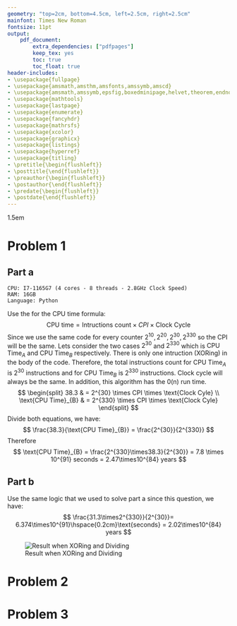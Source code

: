```yaml
---
geometry: "top=2cm, bottom=4.5cm, left=2.5cm, right=2.5cm"
mainfont: Times New Roman
fontsize: 11pt
output:
    pdf_document:
        extra_dependencies: ["pdfpages"]
        keep_tex: yes
        toc: true
        toc_float: true
header-includes:
- \usepackage{fullpage}
- \usepackage{amsmath,amsthm,amsfonts,amssymb,amscd}
- \usepackage{amsmath,amssymb,epsfig,boxedminipage,helvet,theorem,endnotes,version}
- \usepackage{mathtools}
- \usepackage{lastpage}
- \usepackage{enumerate}
- \usepackage{fancyhdr}
- \usepackage{mathrsfs}
- \usepackage{xcolor}
- \usepackage{graphicx}
- \usepackage{listings}
- \usepackage{hyperref}
- \usepackage{titling}
- \pretitle{\begin{flushleft}}
- \posttitle{\end{flushleft}} 
- \preauthor{\begin{flushleft}}
- \postauthor{\end{flushleft}} 
- \predate{\begin{flushleft}}
- \postdate{\end{flushleft}} 
---
```

\hypersetup{%
  colorlinks=true,
  linkcolor=blue,
  linkbordercolor={0 0 1}
}

\renewcommand\lstlistingname{Python}
\renewcommand\lstlistlistingname{Python}
\def\lstlistingautorefname{Python}

\lstdefinestyle{Python}{
    language        = Python,
    frame           = lines,
    basicstyle      = \footnotesize,
    keywordstyle    = \color{blue},
    stringstyle     = \color{green},
    commentstyle    = \color{red}\ttfamily
}

\setlength{\parindent}{0.0in}
\setlength{\parskip}{0.05in}
\newcommand\course{CSE 3400}
\newcommand\hwnumber{1}
\newcommand\NetIDa{NetID: 2995060}
\newcommand\Name{Pham Hoang Long Do}
\newcommand\Prof{Ghada Almashaqbeh}

\newcommand*\concat{\mathbin{\|}}
\newcommand\xor{\oplus}


\pagestyle{fancyplain}
\headheight 35pt
\lhead{\NetIDa}
\lhead{\Name\\\NetIDa}
\chead{\textbf{\Large Homework \hwnumber}}
\rhead{\course \\ \Prof}
\lfoot{}
\cfoot{}
\rfoot{\small\thepage}
\headsep 1.5em

# Problem 1

## Part a
\lstset{caption={XORing with 8003}}
\lstset{label={}}
\begin{lstlisting}[style = Python]
    import time

    def main():
        L = [2**(10),2**(20),2**(30)]
        for i in L:
            start = time.time()
            for counter in range(0,i+1,1):
                xor = counter ^ 8003
            end = time.time()
        print(end-start)
  \end{lstlisting}


```
CPU: I7-1165G7 (4 cores - 8 threads - 2.8GHz Clock Speed)
RAM: 16GB
Language: Python
```
Use the for the CPU time formula:
$$
\text{CPU time} = \text{Intructions count} \times CPI \times \text{Clock Cycle}
$$
Since we use the same code for every counter $2^{10},2^{20},2^{30},2^{330}$ so the CPI will be the same. Lets consider the two cases $2^{30}$ and $2^{330}$ which is $\text{CPU Time}_{A}$ and $\text{CPU Time}_{B}$ respectively. There is only one intruction (XORing) in the body of the code. Therefore, the total instructions count for $\text{CPU Time}_{A}$ is $2^{30}$ instructions and for $\text{CPU Time}_{B}$ is $2^{330}$ instructions. Clock cycle will always be the same. In addition, this algorithm has the 0(n) run time.
$$
\begin{split}
38.3 & = 2^{30} \times CPI \times \text{Clock Cyle} \\
\text{CPU Time}_{B} & = 2^{330} \times CPI \times \text{Clock Cyle}
\end{split}
$$
Divide both equations, we have:
$$
\frac{38.3}{\text{CPU Time}_{B}} = \frac{2^{30}}{2^{330}}
$$
Therefore
$$
\text{CPU Time}_{B} = \frac{2^{330}\times38.3}{2^{30}} = 7.8 \times 10^{91} seconds = 2.47\times10^{84} years
$$
\newpage

## Part b
\lstset{caption={Dividing with 4009}}
\lstset{label={}}
\begin{lstlisting}[style = Python]
    import time

    def main():
        L = [2**(10),2**(20),2**(30)]
        for i in L:
            start = time.time()
            for counter in range(0,i+1,1):
                xor = counter / 4009
            end = time.time()
            print(end-start)
  \end{lstlisting}
  Use the same logic that we used to solve part a since this question, we have:
 $$
\frac{31.3\times2^{330}}{2^{30}}= 6.374\times10^{91}\hspace{0.2cm}\text{seconds} = 2.02\times10^{84} years
 $$

![Result when XORing and Dividing](/home/yuri/Gits/CSE3400/Homework1/test_result.png)


# Problem 2

\begin{enumerate}
\item $G_2(s \concat t \concat z)= G_1(s) \concat (t \xor z)$ 
\newline
$G_{2}$ is not a secure PRG for the following reasons:
\begin{enumerate}
 \item $G_{1}(s)$ is a secure PRG
 \item $t \xor z$ is not random since z is random but t is not necessarly random; therefore, half of the string could be not necessarly random.
\end{enumerate}
Therefore, the attacker could ignore the $G_{1}(s)$ and go after the $t \xor z$ part. Hence, $G_{2}(s)$ is \textbf{\textit{Not A Secure PRG}}

\item $G_3(s)= G_0(\bar{s}) \oplus 1^{2n}$

\begin{enumerate}
 \item $G_{0}(\bar{s})$ is a secure PRG since $G_{0}(s)$ is the PRG and $\bar{s}$ will not change the distribution of ${0,1}$
 \item $1^{2n} = 1^{n}$ which is a string of $1$ that has length $n$. This is a fixed pattern.
\end{enumerate}
We basically flip the bit of $G_{0}(\bar{s})$. In orther words, $G_3(s) = \texttildelow G_{0}(\bar{s})$. We use arguement from 1 to say that $G_{0}(\bar{s})$ is a secure PRG. Therefore, $G_{3}(s)$ is a \textbf{\textit{Secure PRG}}
\item $G_4(s \concat z) =  ((s \concat z) \oplus G_0(s)) \concat G_0(s)$

\begin{enumerate}
 \item $G_{0}(s)$ is a secure PRG
 \item $s \xor z$ will produce another random string since both s and z are random.
 \item $((s \concat z) \oplus G_0(s))$ is a secure PRG due to the above properties.
 \item $((s \concat z) \oplus G_0(s)) \concat G_0(s)$ is a secure PRG since we concatenate property c with property a. 
\end{enumerate}
Therefore, $G_{4}(s)$ is \textbf{\textit{A Secure PRG}}.
\item $G_5(s) = \mathsf{msb}(G_0(s)) \concat G_0(s) \concat G_1(z)$, where $\mathsf{msb}$ is the most significant bit.
\begin{enumerate}
 \item $G_{0}(s)$ and $G_{1}(s)$ are a secure PRG
 \item The attacker knows the algorithm that constructed $G_{0}$ but he doesn't know the seed. However, he still has a non-negligible chance of guessing $msb(G_{0}(s)$ which in this case is $50\%$
\end{enumerate}
Basically, the problem becomes, $$\text{50\% \{0,1\}} \concat \text{PRG} \concat \text{PRG}$$
$G_{5}(s)$ is \textbf{\textit{A Secure PRG}} since he only has 50\% change of guessing the correct MSB of $G_{5}(s)$, and the rest of $G_{5}(s)$ are still random.
\end{enumerate} 

# Problem 3
